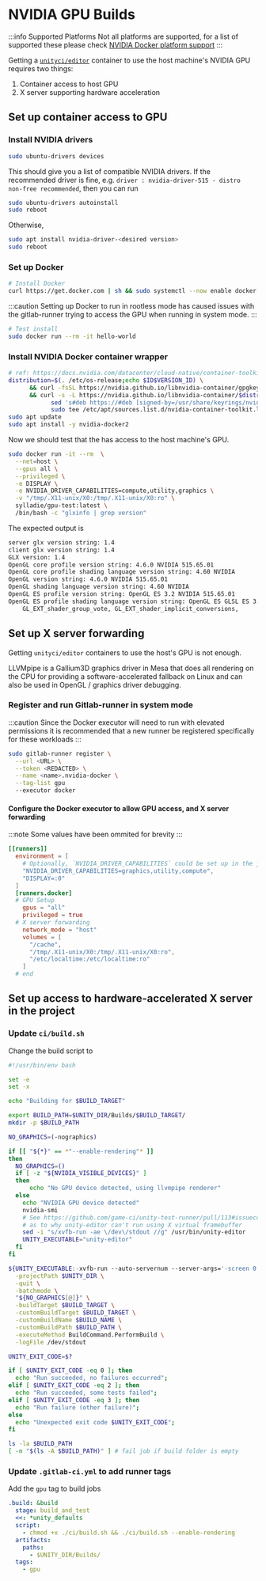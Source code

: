 # NVIDIA GPU Builds

:::info Supported Platforms Not all platforms are supported, for a list of supported these please
check
[NVIDIA Docker platform support](https://github.com/NVIDIA/nvidia-docker/wiki/#platform-support) :::

Getting a
[`unityci/editor`](https://hub.docker.com/r/unityci/editor/tags?page=1&ordering=last_updated)
container to use the host machine's NVIDIA GPU requires two things:

1. Container access to host GPU
2. X server supporting hardware acceleration

## Set up container access to GPU

### Install NVIDIA drivers

```bash
sudo ubuntu-drivers devices
```

This should give you a list of compatible NVIDIA drivers. If the recommended driver is fine, e.g.
`driver : nvidia-driver-515 - distro non-free recommended`, then you can run

```bash
sudo ubuntu-drivers autoinstall
sudo reboot
```

Otherwise,

```bash
sudo apt install nvidia-driver-<desired version>
sudo reboot
```

### Set up Docker

```bash
# Install Docker
curl https://get.docker.com | sh && sudo systemctl --now enable docker
```

:::caution Setting up Docker to run in rootless mode has caused issues with the gitlab-runner trying
to access the GPU when running in system mode. :::

```bash
# Test install
sudo docker run --rm -it hello-world
```

### Install NVIDIA Docker container wrapper

```bash
# ref: https://docs.nvidia.com/datacenter/cloud-native/container-toolkit/install-guide.html#docker
distribution=$(. /etc/os-release;echo $ID$VERSION_ID) \
      && curl -fsSL https://nvidia.github.io/libnvidia-container/gpgkey | sudo gpg --dearmor -o /usr/share/keyrings/nvidia-container-toolkit-keyring.gpg \
      && curl -s -L https://nvidia.github.io/libnvidia-container/$distribution/libnvidia-container.list | \
            sed 's#deb https://#deb [signed-by=/usr/share/keyrings/nvidia-container-toolkit-keyring.gpg] https://#g' | \
            sudo tee /etc/apt/sources.list.d/nvidia-container-toolkit.list
sudo apt update
sudo apt install -y nvidia-docker2
```

Now we should test that the has access to the host machine's GPU.

```bash
sudo docker run -it --rm  \
  --net=host \
  --gpus all \
  --privileged \
  -e DISPLAY \
  -e NVIDIA_DRIVER_CAPABILITIES=compute,utility,graphics \
  -v "/tmp/.X11-unix/X0:/tmp/.X11-unix/X0:ro" \
  sylladie/gpu-test:latest \
  /bin/bash -c "glxinfo | grep version"
```

The expected output is

```bash
server glx version string: 1.4
client glx version string: 1.4
GLX version: 1.4
OpenGL core profile version string: 4.6.0 NVIDIA 515.65.01
OpenGL core profile shading language version string: 4.60 NVIDIA
OpenGL version string: 4.6.0 NVIDIA 515.65.01
OpenGL shading language version string: 4.60 NVIDIA
OpenGL ES profile version string: OpenGL ES 3.2 NVIDIA 515.65.01
OpenGL ES profile shading language version string: OpenGL ES GLSL ES 3.20
    GL_EXT_shader_group_vote, GL_EXT_shader_implicit_conversions,
```

## Set up X server forwarding

Getting `unityci/editor` containers to use the host's GPU is not enough.

LLVMpipe is a Gallium3D graphics driver in Mesa that does all rendering on the CPU for providing a
software-accelerated fallback on Linux and can also be used in OpenGL / graphics driver debugging.

### Register and run Gitlab-runner in system mode

:::caution Since the Docker executor will need to run with elevated permissions it is recommended
that a new runner be registered specifically for these workloads :::

```bash
sudo gitlab-runner register \
  --url <URL> \
  --token <REDACTED> \
  --name <name>.nvidia-docker \
  --tag-list gpu
  --executor docker
```

#### Configure the Docker executor to allow GPU access, and X server forwarding

:::note Some values have been ommited for brevity :::

```toml
[[runners]]
  environment = [
    # Optionally, `NVIDIA_DRIVER_CAPABILITIES` could be set up in the job variables themselves
    "NVIDIA_DRIVER_CAPABILITIES=graphics,utility,compute",
    "DISPLAY=:0"
  ]
  [runners.docker]
  # GPU Setup
    gpus = "all"
    privileged = true
  # X server forwarding
    network_mode = "host"
    volumes = [
      "/cache",
      "/tmp/.X11-unix/X0:/tmp/.X11-unix/X0:ro",
      "/etc/localtime:/etc/localtime:ro"
    ]
  # end
```

## Set up access to hardware-accelerated X server in the project

### Update `ci/build.sh`

Change the build script to

```bash
#!/usr/bin/env bash

set -e
set -x

echo "Building for $BUILD_TARGET"

export BUILD_PATH=$UNITY_DIR/Builds/$BUILD_TARGET/
mkdir -p $BUILD_PATH

NO_GRAPHICS=(-nographics)

if [[ "${*}" == *"--enable-rendering"* ]]
then
  NO_GRAPHICS=()
  if [ -z "${NVIDIA_VISIBLE_DEVICES}" ]
  then
      echo "No GPU device detected, using llvmpipe renderer"
  else
    echo "NVIDIA GPU device detected"
    nvidia-smi
    # See https://github.com/game-ci/unity-test-runner/pull/113#issuecomment-824818548
    # as to why unity-editor can't run using X virtual framebuffer
    sed -i "s/xvfb-run -ae \/dev\/stdout //g" /usr/bin/unity-editor
    UNITY_EXECUTABLE="unity-editor"
  fi
fi

${UNITY_EXECUTABLE:-xvfb-run --auto-servernum --server-args='-screen 0 640x480x24' unity-editor} \
  -projectPath $UNITY_DIR \
  -quit \
  -batchmode \
  "${NO_GRAPHICS[@]}" \
  -buildTarget $BUILD_TARGET \
  -customBuildTarget $BUILD_TARGET \
  -customBuildName $BUILD_NAME \
  -customBuildPath $BUILD_PATH \
  -executeMethod BuildCommand.PerformBuild \
  -logFile /dev/stdout

UNITY_EXIT_CODE=$?

if [ $UNITY_EXIT_CODE -eq 0 ]; then
  echo "Run succeeded, no failures occurred";
elif [ $UNITY_EXIT_CODE -eq 2 ]; then
  echo "Run succeeded, some tests failed";
elif [ $UNITY_EXIT_CODE -eq 3 ]; then
  echo "Run failure (other failure)";
else
  echo "Unexpected exit code $UNITY_EXIT_CODE";
fi

ls -la $BUILD_PATH
[ -n "$(ls -A $BUILD_PATH)" ] # fail job if build folder is empty
```

### Update `.gitlab-ci.yml` to add runner tags

Add the `gpu` tag to build jobs

```yaml
.build: &build
  stage: build_and_test
  <<: *unity_defaults
  script:
    - chmod +x ./ci/build.sh && ./ci/build.sh --enable-rendering
  artifacts:
    paths:
      - $UNITY_DIR/Builds/
  tags:
    - gpu
```
